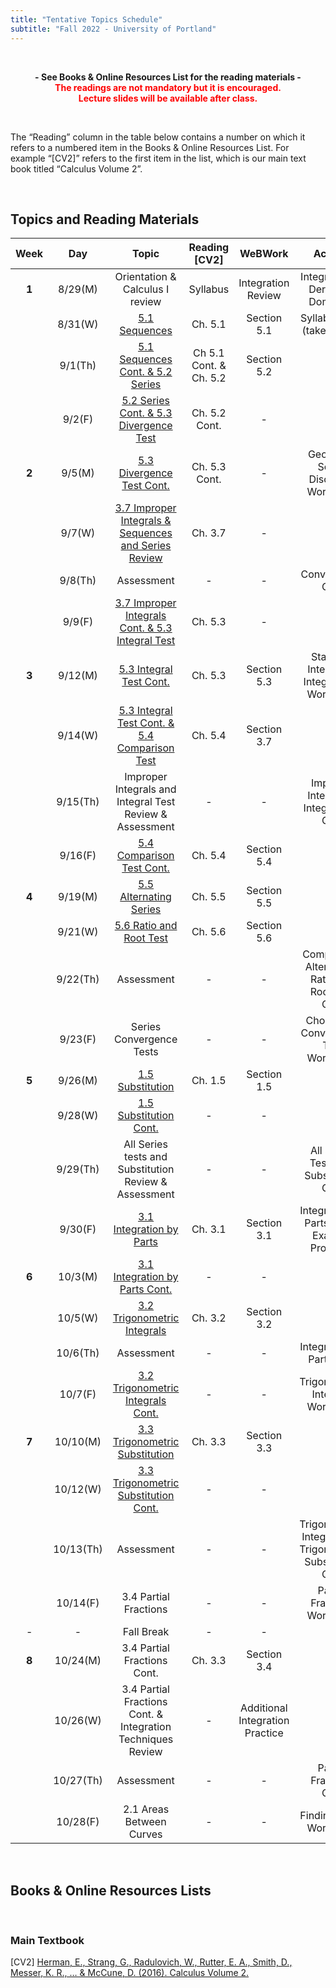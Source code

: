 ```yaml
---
title: "Tentative Topics Schedule"
subtitle: "Fall 2022 - University of Portland"
---
```


<br>

<center>**- See Books & Online Resources List for the reading materials -**</center>
<center><span style="color:red">**The readings are not mandatory but it is encouraged.**</span></center>
<center><span style="color:red">**Lecture slides will be available after class.**</span></center>

<br>

The "Reading" column in the table below contains a number on which it refers to a numbered item in the Books & Online Resources List. For example "[CV2]" refers to the first item in the list, which is our main text book titled "Calculus Volume 2". 

<br>

## **Topics and Reading Materials**

| **Week** | **Day** |                    **Topic**                   |     **Reading [CV2]**    |     **WeBWork**    |          **Activity**         | **Lab** |
|:--------:|:-------:|:----------------------------------------------:|:------------------------:|:------------------:|:-------------------------:|:-------:|
|   **1**  | 8/29(M) |        Orientation \& Calculus I review        |         Syllabus         | Integration Review |         Integral/Anti-Derivative Dominoes             |    -    |
|          | 8/31(W) |                  [5.1 Sequences](topics/20220831_5.1-sequences_class-notes.pdf){target="_blank"}                 |          Ch. 5.1         |     Section 5.1    | Syllabus Quiz (take-home) |    -    |
|          | 9/1(Th) |           [5.1 Sequences Cont. \& 5.2 Series](topics/20220901_5.1-sequences-and-5.2-series_class-notes.pdf){target="_blank"}          |  Ch 5.1 Cont. \& Ch. 5.2 |     Section 5.2    |             -             |    -    |
|          |  9/2(F) | [5.2 Series Cont. \& 5.3 Divergence Test](topics/20220902_5.2-series-and-5.3-divergence-test_class-notes.pdf){target="_blank"} | Ch. 5.2 Cont. |          -            |         -          |    -    |
|   **2**  |  9/5(M) |               [5.3 Divergence Test Cont.](topics/20220905_5.3-divergence-test-cont_class-notes.pdf){target="_blank"}             |       Ch. 5.3 Cont.      |         -          |             Geometric Series Discovery Worksheet              |    -    |
|          |  9/7(W) |              [3.7 Improper Integrals \& Sequences and Series Review](topics/20220907_3.7-improper-integrals-and-sequence-and-series-review_class-notes.pdf){target="_blank"}            |          Ch. 3.7         |         -        |             -             |    -    |
|          | 9/8(Th) |                   Assessment                   |             -            |          -         |            Convergence Quiz            |   Sequences & Series   |
|          |  9/9(F) |                [3.7 Improper Integrals Cont. \& 5.3 Integral Test](topics/20220909_3.7-improper-integrals-cont-and-5.3-integral-test_class-notes.pdf){target="_blank"}               |          Ch. 5.3         |         -        |             -             |    -    |
|     **3**     |  9/12(M) |                [5.3 Integral Test Cont.](topics/20220912_5.3-integral-test-cont_class-notes.pdf){target="_blank"}               |          Ch. 5.3         |         Section 5.3        |             Standard Integrals & Integral Test Worksheet             |    -    |
|          |  9/14(W) |                [5.3 Integral Test Cont. & 5.4 Comparison Test](topics/20220914_5.3-integral-test-cont-and-5.4-comparison-test_class-notes.pdf){target="_blank"}               |          Ch. 5.4         |         Section 3.7        |             -             |    -    |
|          |  9/15(Th) |                 Improper Integrals and Integral Test Review & Assessment               |          -         |         -        |             Improper Integrals & Integral Test Quiz             |    -    |
|          |  9/16(F) |                [5.4 Comparison Test Cont.](topics/20220916_5.4-comparison-test-cont_class-notes.pdf){target="_blank"}               |          Ch. 5.4         |         Section 5.4        |             -             |    -    |
|     **4**     |  9/19(M) |                [5.5 Alternating Series](topics/20220919_5.5-alternating-series_class-notes.pdf){target="_blank"}               |          Ch. 5.5         |         Section 5.5        |             -             |    -    |
|          |  9/21(W) |                [5.6 Ratio and Root Test](topics/20220921_5.6-ratio-and-root-test_class-notes.pdf){target="_blank"}              |          Ch. 5.6         |         Section 5.6        |             -             |    -    |
|          |  9/22(Th) |                 Assessment               |          -         |         -        |             Comparison, Alternating, Ratio and Root Test Quiz             |    Series Convergence Tests    |
|          |  9/23(F) |                Series Convergence Tests               |          -         |      -       |             Choosing a Convergence Test Worksheet             |    -    |
|     **5**     |  9/26(M) |               [1.5 Substitution](topics/20220926_1.5-substitution_class-notes.pdf){target="_blank"}               |          Ch. 1.5         |         Section 1.5        |             -             |    -    |
|          |  9/28(W) |                [1.5 Substitution Cont.](topics/20220928_1.5-substitution-cont_class-notes.pdf){target="_blank"}             |          -         |         -        |             -             |    -    |
|          |  9/29(Th) |                 All Series tests and Substitution Review & Assessment               |          -         |         -        |             All Series Tests and Substitution Quiz             |    -    |
|          |  9/30(F) |               [3.1 Integration by Parts](topics/20220930_3.1-integration-by-parts_class-notes.pdf){target="_blank"}               |          Ch. 3.1         |      Section 3.1       |             Integration by Parts Group Example Problems             |    -    |
|     **6**     |  10/3(M) |          [3.1 Integration by Parts Cont.](topics/20221003_3.1-integration-by-parts-cont_class-notes.pdf){target="_blank"}               |          -         |         -        |             -             |    -    |
|          |  10/5(W) |            [3.2 Trigonometric Integrals](topics/20221005_3.2-trigonometric-integrals_class-notes.pdf){target="_blank"}                 |          Ch. 3.2         |         Section 3.2        |             -             |    -    |
|          |  10/6(Th) |                 Assessment               |          -         |         -        |             Integration by Parts Quiz             |    -    |
|          |  10/7(F) |               [3.2 Trigonometric Integrals Cont.](topics/20221007_3.2-trigonometric-integrals-cont_class-notes.pdf){target="_blank"}               |          -         |      -       |             Trigonometric Integrals Worksheet             |    -    |
|     **7**     |  10/10(M) |          [3.3 Trigonometric Substitution](topics/20221010_3.3-trigonometric-substitution_class-notes.pdf){target="_blank"}               |          Ch. 3.3         |         Section 3.3        |             -             |    -    |
|          |  10/12(W) |            [3.3 Trigonometric Substitution Cont.](topics/20221012_3.3-trigonometric-substitution-cont_class-notes.pdf)                 |          -         |         -        |             -             |    -    |
|          |  10/13(Th) |                 Assessment               |          -         |         -        |             Trigonometric Integrals and Trigonometric Substitution Quiz             |    -    |
|          |  10/14(F) |               3.4 Partial Fractions               |          -         |      -       |             Partial Fractions Worksheet             |    -    |
|    -    |  -  |          Fall Break               |          -         |         -        |             -             |    -    |
|     **8**     |  10/24(M) |          3.4 Partial Fractions Cont.               |          Ch. 3.3         |         Section 3.4        |             -             |    -    |
|          |  10/26(W) |            3.4 Partial Fractions Cont. \& Integration Techniques Review                 |          -         |         Additional Integration Practice        |             -             |    -    |
|          |  10/27(Th) |                 Assessment               |          -         |         -        |             Partial Fractions Quiz             |    All Integration Techniques    |
|          |  10/28(F) |               2.1 Areas Between Curves               |          -         |      -       |             Finding Areas Worksheet             |    -    |


<br>

## **Books & Online Resources Lists**

<br>

### Main Textbook

[CV2]   [Herman, E., Strang, G., Radulovich, W., Rutter, E. A., Smith, D., Messer, K. R., ... & McCune, D. (2016). Calculus Volume 2.](https://openstax.org/books/calculus-volume-2/pages/preface){target="_blank"}

<br>
